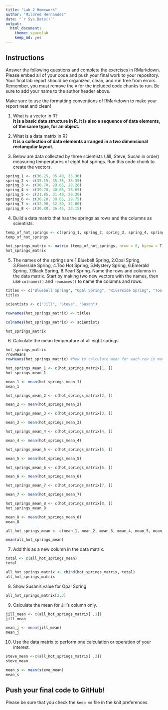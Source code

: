 ```yaml
---
title: "Lab 2 Homework"
author: "Mildred Hernandez"
date: "`r Sys.Date()`"
output:
  html_document: 
    theme: spacelab
    keep_md: yes
---
```


## Instructions
Answer the following questions and complete the exercises in RMarkdown. Please embed all of your code and push your final work to your repository. Your final lab report should be organized, clean, and run free from errors. Remember, you must remove the `#` for the included code chunks to run. Be sure to add your name to the author header above.  

Make sure to use the formatting conventions of RMarkdown to make your report neat and clean!  

1. What is a vector in R?  
**It is a basic data structure in R. It is also a sequence of data elements, of the same type, for an object.**

2. What is a data matrix in R?  
**It is a collection of data elements arranged in a two dimensional rectangular layout.**

3. Below are data collected by three scientists (Jill, Steve, Susan in order) measuring temperatures of eight hot springs. Run this code chunk to create the vectors.  
```r
spring_1 <- c(36.25, 35.40, 35.30)
spring_2 <- c(35.15, 35.35, 33.35)
spring_3 <- c(30.70, 29.65, 29.20)
spring_4 <- c(39.70, 40.05, 38.65)
spring_5 <- c(31.85, 31.40, 29.30)
spring_6 <- c(30.20, 30.65, 29.75)
spring_7 <- c(32.90, 32.50, 32.80)
spring_8 <- c(36.80, 36.45, 33.15)
```

4. Build a data matrix that has the springs as rows and the columns as scientists.  
```r
temp_of_hot_springs <- c(spring_1, spring_2, spring_3, spring_4, spring_5, spring_6, spring_7, spring_8)
temp_of_hot_springs
```
```r
hot_springs_matrix <- matrix (temp_of_hot_springs, nrow = 8, byrow = T)
hot_springs_matrix
```

5. The names of the springs are 1.Bluebell Spring, 2.Opal Spring, 3.Riverside Spring, 4.Too Hot Spring, 5.Mystery Spring, 6.Emerald Spring, 7.Black Spring, 8.Pearl Spring. Name the rows and columns in the data matrix. Start by making two new vectors with the names, then use `colnames()` and `rownames()` to name the columns and rows.
```r
titles <- c("Bluebell Spring", "Opal Spring", "Riverside Spring", "Too Hot Spring", "Mystery Spring", "Emerald Spring", "Black Spring", "Pearl Spring")
titles
```
```r
scientists <- c("Jill", "Steve", "Susan")
```

```r
rownames(hot_springs_matrix) <- titles
```

```r
colnames(hot_springs_matrix) <- scientists
```

```r
hot_springs_matrix
```

6. Calculate the mean temperature of all eight springs.
```r
hot_springs_matrix
?rowMeans
rowMeans(hot_springs_matrix) #how to calculate mean for each row in matrix.
```

```r
hot_springs_mean_1 <- c(hot_springs_matrix[1, ])
hot_springs_mean_1
```
```r
mean_1 <- mean(hot_springs_mean_1)
mean_1
```
```r
hot_springs_mean_2 <- c(hot_springs_matrix[2, ])
```

```r
mean_2 <- mean(hot_springs_mean_2)
```

```r
hot_springs_mean_3 <- c(hot_springs_matrix[3, ])
```

```r
mean_3 <- mean(hot_springs_mean_3)
```

```r
hot_springs_mean_4 <- c(hot_springs_matrix[4, ])
```

```r
mean_4 <- mean(hot_springs_mean_4)
```

```r
hot_springs_mean_5 <- c(hot_springs_matrix[5, ])
```

```r
mean_5 <- mean(hot_springs_mean_5)
```

```r
hot_springs_mean_6 <- c(hot_springs_matrix[6, ])
```

```r
mean_6 <- mean(hot_springs_mean_6)
```

```r
hot_springs_mean_7 <- c(hot_springs_matrix[7, ])
```

```r
mean_7 <- mean(hot_springs_mean_7)
```

```r
hot_springs_mean_8 <- c(hot_springs_matrix[8, ])
hot_springs_mean_8
```

```r
mean_8 <- mean(hot_springs_mean_8)
mean_8
```

```r
all_hot_springs_mean <- c(mean_1, mean_2, mean_3, mean_4, mean_5, mean_6, mean_7, mean_8)
```

```r
mean(all_hot_springs_mean)
```

7. Add this as a new column in the data matrix.  
```r
total <- c(all_hot_springs_mean)
total
```
```r
all_hot_springs_matrix <- cbind(hot_springs_matrix, total)
all_hot_springs_matrix
```

8. Show Susan's value for Opal Spring 
```r
all_hot_springs_matrix[2,3]
```

9. Calculate the mean for Jill's column only.  
```r
jill_mean <- c(all_hot_springs_matrix[ ,1])
jill_mean
```
```r
mean_j <- mean(jill_mean)
mean_j
```

10. Use the data matrix to perform one calculation or operation of your interest.
```r
steve_mean <-c(all_hot_springs_matrix[ ,2])
steve_mean
```
```r
mean_s <- mean(steve_mean)
mean_s
```

## Push your final code to GitHub!
Please be sure that you check the `keep md` file in the knit preferences.  